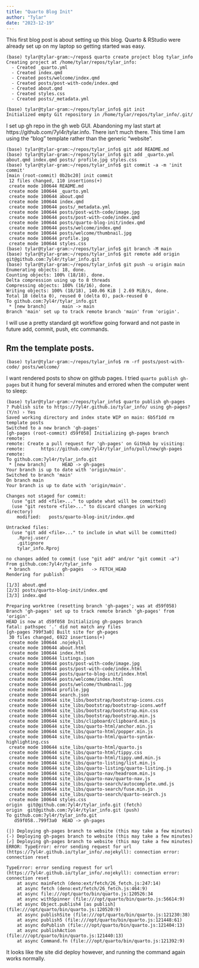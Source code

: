 ```yaml
---
title: "Quarto Blog Init"
author: "Tylar"
date: "2023-12-19"
---
```


This first blog post is about setting up this blog.
Quarto & RStudio were already set up on my laptop so getting started was easy.

```
(base) tylar@tylar-gram:~/repos$ quarto create project blog tylar_info
Creating project at /home/tylar/repos/tylar_info:
  - Created _quarto.yml
  - Created index.qmd
  - Created posts/welcome/index.qmd
  - Created posts/post-with-code/index.qmd
  - Created about.qmd
  - Created styles.css
  - Created posts/_metadata.yml

(base) tylar@tylar-gram:~/repos/tylar_info$ git init
Initialized empty Git repository in /home/tylar/repos/tylar_info/.git/
```

I set up gh repo in the gh web GUI.
Abandoning my last start at https://github.com/7yl4r/tylar.info.
There isn't much there.
This time I am using the "blog" template rather than the generic "website".

```
(base) tylar@tylar-gram:~/repos/tylar_info$ git add README.md 
(base) tylar@tylar-gram:~/repos/tylar_info$ git add _quarto.yml about.qmd index.qmd posts/ profile.jpg styles.css
(base) tylar@tylar-gram:~/repos/tylar_info$ git commit -a -m 'init commit'
[main (root-commit) 0b2bc20] init commit
 12 files changed, 110 insertions(+)
 create mode 100644 README.md
 create mode 100644 _quarto.yml
 create mode 100644 about.qmd
 create mode 100644 index.qmd
 create mode 100644 posts/_metadata.yml
 create mode 100644 posts/post-with-code/image.jpg
 create mode 100644 posts/post-with-code/index.qmd
 create mode 100644 posts/quarto-blog-init/index.qmd
 create mode 100644 posts/welcome/index.qmd
 create mode 100644 posts/welcome/thumbnail.jpg
 create mode 100644 profile.jpg
 create mode 100644 styles.css
(base) tylar@tylar-gram:~/repos/tylar_info$ git branch -M main
(base) tylar@tylar-gram:~/repos/tylar_info$ git remote add origin git@github.com:7yl4r/tylar_info.git
(base) tylar@tylar-gram:~/repos/tylar_info$ git push -u origin main
Enumerating objects: 18, done.
Counting objects: 100% (18/18), done.
Delta compression using up to 8 threads
Compressing objects: 100% (16/16), done.
Writing objects: 100% (18/18), 140.06 KiB | 2.69 MiB/s, done.
Total 18 (delta 0), reused 0 (delta 0), pack-reused 0
To github.com:7yl4r/tylar_info.git
 * [new branch]      main -> main
Branch 'main' set up to track remote branch 'main' from 'origin'.
```

I will use a pretty standard git workflow going forward and not paste in future add, commit, push, etc commands.

## Rm the template posts.

```
(base) tylar@tylar-gram:~/repos/tylar_info$ rm -rf posts/post-with-code/ posts/welcome/
```

I want rendered posts to show on github pages.
I tried `quarto publish gh-pages` but it hung for several minutes and errored when the computer went to sleep:

```
(base) tylar@tylar-gram:~/repos/tylar_info$ quarto publish gh-pages
? Publish site to https://7yl4r.github.io/tylar_info/ using gh-pages? (Y/n) › Yes
Saved working directory and index state WIP on main: 6b5f1dd rm template posts
Switched to a new branch 'gh-pages'
[gh-pages (root-commit) d59f058] Initializing gh-pages branch
remote: 
remote: Create a pull request for 'gh-pages' on GitHub by visiting:        
remote:      https://github.com/7yl4r/tylar_info/pull/new/gh-pages        
remote: 
To github.com:7yl4r/tylar_info.git
 * [new branch]      HEAD -> gh-pages
Your branch is up to date with 'origin/main'.
Switched to branch 'main'
On branch main
Your branch is up to date with 'origin/main'.

Changes not staged for commit:
  (use "git add <file>..." to update what will be committed)
  (use "git restore <file>..." to discard changes in working directory)
	modified:   posts/quarto-blog-init/index.qmd

Untracked files:
  (use "git add <file>..." to include in what will be committed)
	.Rproj.user/
	.gitignore
	tylar_info.Rproj

no changes added to commit (use "git add" and/or "git commit -a")
From github.com:7yl4r/tylar_info
 * branch            gh-pages   -> FETCH_HEAD
Rendering for publish:

[1/3] about.qmd
[2/3] posts/quarto-blog-init/index.qmd
[3/3] index.qmd

Preparing worktree (resetting branch 'gh-pages'; was at d59f058)
Branch 'gh-pages' set up to track remote branch 'gh-pages' from 'origin'.
HEAD is now at d59f058 Initializing gh-pages branch
fatal: pathspec '.' did not match any files
[gh-pages 799f3a0] Built site for gh-pages
 30 files changed, 6922 insertions(+)
 create mode 100644 .nojekyll
 create mode 100644 about.html
 create mode 100644 index.html
 create mode 100644 listings.json
 create mode 100644 posts/post-with-code/image.jpg
 create mode 100644 posts/post-with-code/index.html
 create mode 100644 posts/quarto-blog-init/index.html
 create mode 100644 posts/welcome/index.html
 create mode 100644 posts/welcome/thumbnail.jpg
 create mode 100644 profile.jpg
 create mode 100644 search.json
 create mode 100644 site_libs/bootstrap/bootstrap-icons.css
 create mode 100644 site_libs/bootstrap/bootstrap-icons.woff
 create mode 100644 site_libs/bootstrap/bootstrap.min.css
 create mode 100644 site_libs/bootstrap/bootstrap.min.js
 create mode 100644 site_libs/clipboard/clipboard.min.js
 create mode 100644 site_libs/quarto-html/anchor.min.js
 create mode 100644 site_libs/quarto-html/popper.min.js
 create mode 100644 site_libs/quarto-html/quarto-syntax-highlighting.css
 create mode 100644 site_libs/quarto-html/quarto.js
 create mode 100644 site_libs/quarto-html/tippy.css
 create mode 100644 site_libs/quarto-html/tippy.umd.min.js
 create mode 100644 site_libs/quarto-listing/list.min.js
 create mode 100644 site_libs/quarto-listing/quarto-listing.js
 create mode 100644 site_libs/quarto-nav/headroom.min.js
 create mode 100644 site_libs/quarto-nav/quarto-nav.js
 create mode 100644 site_libs/quarto-search/autocomplete.umd.js
 create mode 100644 site_libs/quarto-search/fuse.min.js
 create mode 100644 site_libs/quarto-search/quarto-search.js
 create mode 100644 styles.css
origin	git@github.com:7yl4r/tylar_info.git (fetch)
origin	git@github.com:7yl4r/tylar_info.git (push)
To github.com:7yl4r/tylar_info.git
   d59f058..799f3a0  HEAD -> gh-pages

(|) Deploying gh-pages branch to website (this may take a few minutes)
(-) Deploying gh-pages branch to website (this may take a few minutes)
[✓] Deploying gh-pages branch to website (this may take a few minutes)
ERROR: TypeError: error sending request for url (https://7yl4r.github.io/tylar_info/.nojekyll): connection error: connection reset

TypeError: error sending request for url (https://7yl4r.github.io/tylar_info/.nojekyll): connection error: connection reset
    at async mainFetch (deno:ext/fetch/26_fetch.js:247:14)
    at async fetch (deno:ext/fetch/26_fetch.js:464:9)
    at async file:///opt/quarto/bin/quarto.js:120526:34
    at async withSpinner (file:///opt/quarto/bin/quarto.js:56614:9)
    at async Object.publish4 [as publish] (file:///opt/quarto/bin/quarto.js:120520:9)
    at async publishSite (file:///opt/quarto/bin/quarto.js:121230:38)
    at async publish5 (file:///opt/quarto/bin/quarto.js:121448:61)
    at async doPublish (file:///opt/quarto/bin/quarto.js:121404:13)
    at async publishAction (file:///opt/quarto/bin/quarto.js:121440:13)
    at async Command.fn (file:///opt/quarto/bin/quarto.js:121392:9)
```

It looks like the site did deploy however, and running the command again works normally.

